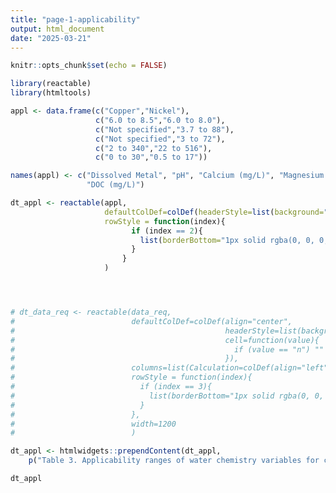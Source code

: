 ```yaml
---
title: "page-1-applicability"
output: html_document
date: "2025-03-21"
---
```


```r
knitr::opts_chunk$set(echo = FALSE)
```

```r

library(reactable)
library(htmltools)

appl <- data.frame(c("Copper","Nickel"),
                   c("6.0 to 8.5","6.0 to 8.0"),
                   c("Not specified","3.7 to 88"),
                   c("Not specified","3 to 72"),
                   c("2 to 340","22 to 516"),
                   c("0 to 30","0.5 to 17"))

names(appl) <- c("Dissolved Metal", "pH", "Calcium (mg/L)", "Magnesium (mg/L)", "Hardness (mg/L as CaCO3)",
                 "DOC (mg/L)")

dt_appl <- reactable(appl,
                     defaultColDef=colDef(headerStyle=list(background="#bacdda")),
                     rowStyle = function(index){
                           if (index == 2){
                             list(borderBottom="1px solid rgba(0, 0, 0, 0.05)")
                           }
                         }
                     )




# dt_data_req <- reactable(data_req,
#                          defaultColDef=colDef(align="center",
#                                               headerStyle=list(background="#bacdda"),
#                                               cell=function(value){
#                                                 if (value == "n") "" else if (value == "y") "\u2714" else value
#                                               }),
#                          columns=list(Calculation=colDef(align="left")),
#                          rowStyle = function(index){
#                            if (index == 3){
#                              list(borderBottom="1px solid rgba(0, 0, 0, 0.05)")
#                            }
#                          },
#                          width=1200
#                          )

dt_appl <- htmlwidgets::prependContent(dt_appl, 
    p("Table 3. Applicability ranges of water chemistry variables for copper and nickel", style="font-size:80%"))

dt_appl

```
